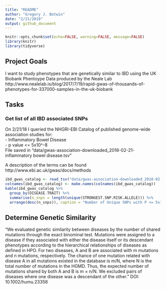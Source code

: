 ```yaml
---
title: "README"
author: "Gregory J. Botwin"
date: "2/21/2018"
output: github_document
---
```


```r
knitr::opts_chunk$set(echo=FALSE, warning=FALSE, message=FALSE)
library(knitr)
library(tidyverse)
```

## Project Goals
I want to study phenotypes that are genetically similar to IBD using the UK Biobank Phentoype Data produced by the Neale Lab http://www.nealelab.is/blog/2017/7/19/rapid-gwas-of-thousands-of-phenotypes-for-337000-samples-in-the-uk-biobank 

## Tasks
### Get list of all IBD associated SNPs
On 2/21/18 I queried the NHGRI-EBI Catalog of published genome-wide association studies for:  
- Inflammatory Bowel Disease  
- p value <= 5x10^-8  
File saved in "data/gwas-association-downloaded_2018-02-21-inflammatory bowel disease.tsv"

A description of the terms can be found http://www.ebi.ac.uk/gwas/docs/methods 

```r
ibd_gwas_catalog <- read_tsv("data/gwas-association-downloaded_2018-02-21-inflammatory bowel disease.tsv") 
colnames(ibd_gwas_catalog) <- make.names(colnames(ibd_gwas_catalog))
kable(ibd_gwas_catalog %>%
  group_by(DISEASE.TRAIT) %>%
  summarise(n_snps = length(unique(STRONGEST.SNP.RISK.ALLELE))) %>%
  arrange(desc(n_snps)), caption = "Number of Unique SNPs with P <= 5x10^-8 per IBD Trait")
```

## Determine Genetic Similarity 
"We evaluated genetic similarity between diseases by the number of shared mutations through the exact binominal test. Mutations were assigned to a disease if they associated with either the disease itself or its descendant phenotypes according to the hierarchical relationships of diseases as defined in HPO. For two diseases, A and B are associated with m mutations and n mutations, respectively. The chance of one mutation related with disease A in all mutations existed in the database is m/N, where N is the total number of mutations in the HGMD. Thus, the expected number of mutations shared by both A and B is m × n/N. We excluded pairs of diseases where one disease was a descendant of the other." DOI: 10.1002/humu.23358 
